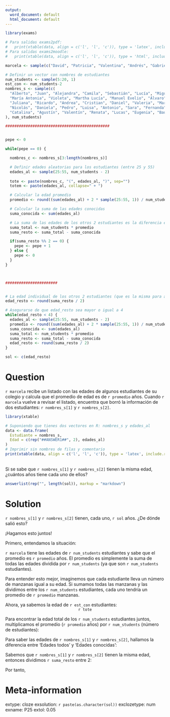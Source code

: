 ```yaml
---
output:
  word_document: default
  html_document: default
---
```

```r
library(exams)

# Para salidas exams2pdf: 
#   print(xtable(data, align = c('l', 'l', 'c')), type = 'latex', include.rownames = FALSE)
# Para salidas exams2moodle: 
#   print(xtable(data, align = c('l', 'l', 'c')), type = 'html', include.rownames = FALSE)

marcela <- sample(c("David", "Patricia", "Valentina", "Andrés", "Gabriela", "Leonardo", "Daniela", "Felipe", "Isabella", "Paula Andrea", "Natalia", "Lina María", "Consuelo", "Carlos Eduardo", "Samuel", "Luis Fernando"), 1)

# Definir un vector con nombres de estudiantes
num_students <- sample(5:20, 1)
est_con <- num_students-2
nombres_s <- sample(c(
  "Alberto", "Juan", "Alejandra", "Camila", "Sebastián", "Lucía", "Miguel", "Sofía", "Diego", "Carla", 
  "María Antonia", "Violeta", "Martha Lucía", "Manuel Evelio", "Álvaro", "José Álvaro", "Santiago", "Elena", 
  "Juliana", "Ricardo", "Andrea", "Cristian", "Daniel", "Valeria", "Martín", "Luciana", "Gabriel", "María José",
  "Nicolás", "Daniela", "Pedro", "Luisa", "Antonio", "Sara", "Fernanda", "Mariana", "Jorge", "Gonzalo",
  "Catalina", "Agustín", "Valentín", "Renata", "Lucas", "Eugenia", "Bautista", "Micaela", "Matías", "Adriana"
), num_students)

##############################################


pepe <- 0

while(pepe == 0) {

  nombres_c <- nombres_s[3:length(nombres_s)]

  # Definir edades aleatorias para los estudiantes (entre 25 y 55)
  edades_al <- sample(25:55, num_students - 2)
  
  tote <- paste(nombres_c, "(", edades_al, ")", sep="")
  totem <- paste(edades_al, collapse=" + ")

  # Calcular la edad promedio
  promedio <- round((sum(edades_al) + 2 * sample(25:55, 1)) / num_students)

  # Calcular la suma de las edades conocidas
  suma_conocida <- sum(edades_al)

  # La suma de las edades de los otros 2 estudiantes es la diferencia entre la suma total y la suma conocida
  suma_total <- num_students * promedio
  suma_resto <- suma_total - suma_conocida

  if(suma_resto %% 2 == 0) {
    pepe <- pepe + 1
  } else {
    pepe <- 0
  }
}



#######################


# La edad individual de los otros 2 estudiantes (que es la misma para ambos)
edad_resto <- round(suma_resto / 2)

# Asegurarse de que edad_resto sea mayor o igual a 4
while(edad_resto < 4) {
  edades_al <- sample(25:55, num_students - 2)
  promedio <- round((sum(edades_al) + 2 * sample(25:55, 1)) / num_students)
  suma_conocida <- sum(edades_al)
  suma_total <- num_students * promedio
  suma_resto <- suma_total - suma_conocida
  edad_resto <- round(suma_resto / 2)
}

sol <- c(edad_resto)
```

Question
========
`r marcela` recibe un listado con las edades de algunos estudiantes de su colegio y calcula que el promedio de edad es de `r promedio` años. Cuando `r marcela` vuelve a revisar el listado, encuentra que borró la información de dos estudiantes: `r nombres_s[1]` y `r nombres_s[2]`.


```r
library(xtable)

# Suponiendo que tienes dos vectores en R: nombres_s y edades_al
data <- data.frame(
  Estudiante = nombres_s,
  Edad = c(rep("##ANSWER1##", 2), edades_al)
)
# Imprimir sin nombres de filas y comentario
print(xtable(data, align = c('l', 'l', 'c')), type = 'latex', include.rownames = FALSE, comment = FALSE)
```
\
Si se sabe que `r nombres_s[1]` y `r nombres_s[2]` tienen la misma edad, ¿cuántos años tiene cada uno de ellos?

```r
answerlist(rep("", length(sol)), markup = "markdown")
```

Solution
========
`r nombres_s[1]` y `r nombres_s[2]` tienen, cada uno, `r sol` años. ¿De dónde salió esto?

¡Hagamos esto juntos!

Primero, entendamos la situación:

`r marcela` tiene las edades de `r num_students` estudiantes y sabe que el promedio es `r promedio` años. El promedio es simplemente la suma de todas las edades dividida por `r num_students` (ya que son `r num_students` estudiantes).

Para entender esto mejor, imaginemos que cada estudiante lleva un número de manzanas igual a su edad. Si sumamos todas las manzanas y las dividimos entre los `r num_students` estudiantes, cada uno tendría un promedio de `r promedio` manzanas.

Ahora, ya sabemos la edad de `r est_con` estudiantes: 
\
<center>`r tote`</center>

```{=latex}
\begin{equation*}
\begin{aligned}
\text{Edades conocidas} &= \qquad {`r totem`} \\
\text{Edades conocidas} &= \qquad {`r suma_conocida`}
\end{aligned}
\end{equation*}
```

Para encontrar la edad total de los `r num_students` estudiantes juntos, multiplicamos el promedio (`r promedio` años) por `r num_students` (número de estudiantes):

```{=latex}
\begin{equation*}
\begin{aligned}
\text{Edades todos} &= \qquad {`r promedio`} \times {`r num_students`} \\
\text{Edades todos} &= \qquad {`r suma_total`}
\end{aligned}
\end{equation*}
```

Para saber las edades de `r nombres_s[1]` y `r nombres_s[2]`, hallamos la diferencia entre 'Edades todos' y
'Edades conocidas':

```{=latex}
\begin{equation*}
\begin{aligned}
\text{Edades desconocidas} &= \qquad {`r suma_total`} - {`r suma_conocida`} \\
\text{Edades desconocidas} &= \qquad {`r suma_resto`}
\end{aligned}
\end{equation*}
```

Sabemos que  `r nombres_s[1]` y `r nombres_s[2]` tienen la misma edad, entonces dividimos `r suma_resto` entre
2:

```{=latex}
\begin{equation*}
\begin{aligned}
\text{Edad desconocida} &= \qquad {\frac{`r suma_resto`}{2}} \\
\text{Edad desconocida} &= \qquad {`r edad_resto`}
\end{aligned}
\end{equation*}
```

Por tanto, 


```{=latex}
\begin{equation*}
\begin{aligned}
\text{Edad de `r nombres_s[1]`} &= \qquad {`r edad_resto`} \\
\text{Edad de `r nombres_s[2]`} &= \qquad {`r edad_resto`}
\end{aligned}
\end{equation*}
```


Meta-information
================
extype: cloze
exsolution: `r paste(as.character(sol))`
exclozetype: num
exname: P25
extol: 0.05